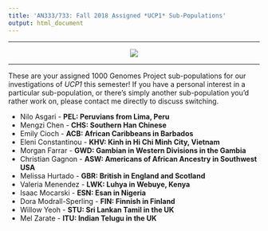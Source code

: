 ```yaml
---
title: 'AN333/733: Fall 2018 Assigned *UCP1* Sub-Populations'
output: html_document
---
```


***
<center><p><img src="http://3.bp.blogspot.com/-RhRP4oF0zY8/VhE9HtdOM6I/AAAAAAAAYjg/KUllTWJyVKo/s1600/tmp.jpg"></p></center>

***

These are your assigned 1000 Genomes Project sub-populations for our investigations of *UCP1* this semester! If you have a personal interest in a particular sub-population, or there's simply another sub-population you'd rather work on, please contact me directly to discuss switching.

<ul>
<li>Nilo Asgari - **PEL: Peruvians from Lima, Peru**
<li>Mengzi Chen - **CHS: Southern Han Chinese**
<li>Emily Cioch - **ACB: African Caribbeans in Barbados**
<li>Eleni Constantinou - **KHV: Kinh in Hi Chi Minh City, Vietnam**
<li>Morgan Farrar - **GWD: Gambian in Western Divisions in the Gambia**
<li>Christian Gagnon - **ASW: Americans of African Ancestry in Southwest USA**
<li>Melissa Hurtado - **GBR: British in England and Scotland**
<li>Valeria Menendez - **LWK: Luhya in Webuye, Kenya**
<li>Isaac Mocarski - **ESN: Esan in Nigeria**
<li>Dora Modrall-Sperling - **FIN: Finnish in Finland**
<li>Willow Yeoh - **STU: Sri Lankan Tamil in the UK**
<li>Mel Zarate - **ITU: Indian Telugu in the UK**
</ul>